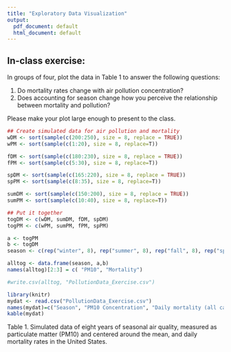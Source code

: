 ```yaml
---
title: "Exploratory Data Visualization"
output:
  pdf_document: default
  html_document: default
---
```


## In-class exercise: 
In groups of four, plot the data in Table 1 to answer the following questions:

1) Do mortality rates change with air pollution concentration? 
2) Does accounting for season change how you perceive the relationship between mortality and pollution? 

Please make your plot large enough to present to the class.

```r
## Create simulated data for air pollution and mortality
wDM <- sort(sample(c(200:250), size = 8, replace = TRUE))
wPM <- sort(sample(c(1:20), size = 8, replace=T))

fDM <- sort(sample(c(180:230), size = 8, replace = TRUE))
fPM <- sort(sample(c(5:30), size = 8, replace=T))

spDM <- sort(sample(c(165:220), size = 8, replace = TRUE))
spPM <- sort(sample(c(8:35), size = 8, replace=T))

sumDM <- sort(sample(c(150:200), size = 8, replace = TRUE))
sumPM <- sort(sample(c(10:40), size = 8, replace=T))

## Put it together
togDM <- c(wDM, sumDM, fDM, spDM)
togPM <- c(wPM, sumPM, fPM, spPM)

a <- togPM
b <- togDM
season <- c(rep("winter", 8), rep("summer", 8), rep("fall", 8), rep("spring", 8))

alltog <- data.frame(season, a,b)
names(alltog)[2:3] = c( "PM10", "Mortality")

#write.csv(alltog, "PollutionData_Exercise.csv")
```

```r
library(knitr)
mydat <- read.csv("PollutionData_Exercise.csv")
names(mydat)=c("Season", "PM10 Concentration", "Daily mortality (all causes)")
kable(mydat)
```


Table 1. Simulated data of eight years of seasonal air quality, measured as particulate matter (PM10) and centered around the mean, and daily mortality rates in the United States.